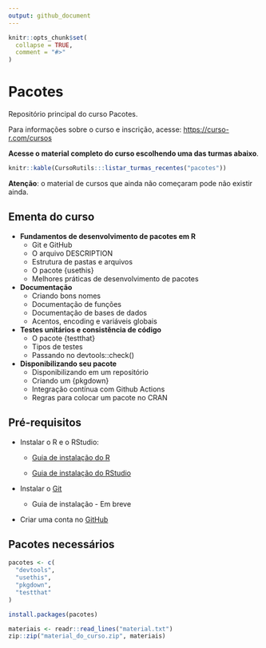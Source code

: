 ```yaml
---
output: github_document
---
```


<!-- README.md is generated from README.Rmd. Please edit that file -->

```r
knitr::opts_chunk$set(
  collapse = TRUE,
  comment = "#>"
)
```

# Pacotes

Repositório principal do curso Pacotes.

Para informações sobre o curso e inscrição, acesse: [https://curso-r.com/cursos](https://curso-r.com/cursos)

**Acesse o material completo do curso escolhendo uma das turmas abaixo**.

```r
knitr::kable(CursoRutils:::listar_turmas_recentes("pacotes"))
```

**Atenção**: o material de cursos que ainda não começaram pode não existir ainda.


## Ementa do curso

- **Fundamentos de desenvolvimento de pacotes em R**
  - Git e GitHub
  - O arquivo DESCRIPTION
  - Estrutura de pastas e arquivos
  - O pacote {usethis}
  - Melhores práticas de desenvolvimento de pacotes

- **Documentação**
  - Criando bons nomes
  - Documentação de funções
  - Documentação de bases de dados
  - Acentos, encoding e variáveis globais

- **Testes unitários e consistência de código**
  - O pacote {testthat}
  - Tipos de testes
  - Passando no devtools::check()

- **Disponibilizando seu pacote**
  - Disponibilizando em um repositório
  - Criando um {pkgdown}
  - Integração contínua com Github Actions
  - Regras para colocar um pacote no CRAN

## Pré-requisitos

- Instalar o R e o RStudio:

  - [Guia de instalação do R](https://livro.curso-r.com/1-1-instalacao-do-r.html)
  
  - [Guia de instalação do RStudio](https://livro.curso-r.com/1-2-instalacao-do-rstudio.html)

- Instalar o [Git](https://git-scm.com/)
  - Guia de instalação  - Em breve

- Criar uma conta no [GitHub](https://github.com/)


## Pacotes necessários

```r
pacotes <- c(
  "devtools",
  "usethis",
  "pkgdown",
  "testthat"
) 

install.packages(pacotes)
```



```r
materiais <- readr::read_lines("material.txt")
zip::zip("material_do_curso.zip", materiais)
```

